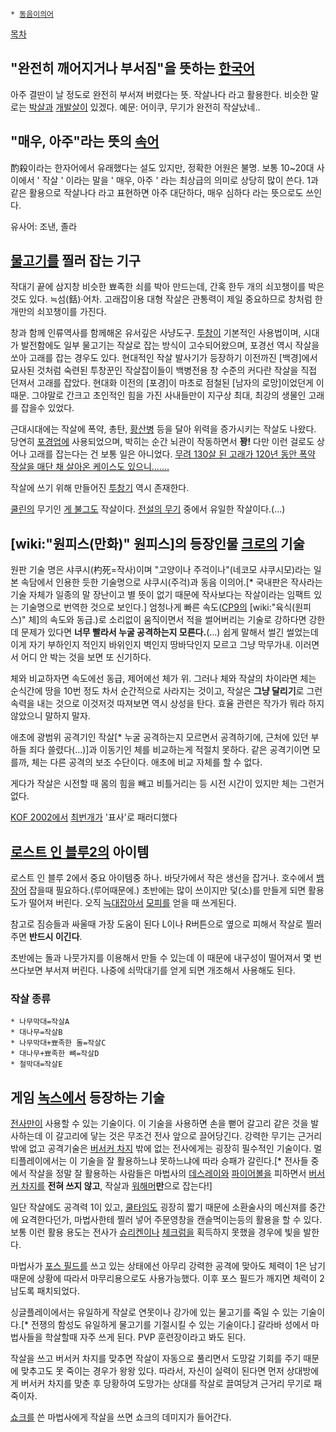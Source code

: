  * [[동음이의어]]

[[목차]]
==  "완전히 깨어지거나 부서짐"을 뜻하는 [[한국어]] ==
아주 결딴이 날 정도로 완전히 부서져 버렸다는 뜻. 작살나다 라고 활용한다. 비슷한 말로는 [[박살]]과 [[개발살]]이 있겠다.
예문: 어이쿠, 무기가 완전히 작살났네..

== "매우, 아주"라는 뜻의 [[속어]] ==
酌殺이라는 한자어에서 유래했다는 설도 있지만, 정확한 어원은 불명. 보통 10~20대 사이에서 ' 작살 ' 이라는 말을 ' 매우, 아주 ' 라는 최상급의 의미로 상당히 많이 쓴다. 1과 같은 활용으로 작살나다 라고 표현하면 아주 대단하다, 매우 심하다 라는 뜻으로도 쓰인다.

유사어: 조낸, 졸라

== [[물고기]]를 찔러 잡는 기구 ==
작대기 끝에 삼지창 비슷한 뾰족한 쇠를 박아 만드는데, 간혹 한두 개의 쇠꼬챙이를 박은 것도 있다. ≒섬(銛)·어차. 고래잡이용 대형 작살은 관통력이 제일 중요하므로 창처럼 한개만의 쇠꼬챙이를 가진다.

창과 함께 인류역사를 함께해온 유서깊은 사냥도구. 
[[투창]]이 기본적인 사용법이며, 시대가 발전함에도 일부 물고기는 작살로 잡는 방식이 고수되어왔으며, 포경선 역시 작살을 쏘아 고래를 잡는 경우도 있다. 
현대적인 작살 발사기가 등장하기 이전까진 [백경]에서 묘사된 것처럼 숙련된 투창꾼인 작살잡이들이 백병전용 창 수준의 커다란 작살을 직접 던져서 고래를 잡았다. 현대화 이전의 [포경]이 마초로 점철된 [남자의 로망]이었던게 이 때문. 그야말로 간크고 초인적인 힘을 가진 사내들만이 지구상 최대, 최강의 생물인 고래를 잡을수 있었다. 

근대시대에는 작살에 폭약, 총탄, [[황산]]병 등을 달아 위력을 증가시키는 작살도 나왔다. 당연히 [[포경]]업에 사용되었으며, 박히는 순간 뇌관이 작동하면서 '''꽝!''' 
다만 이런 걸로도 상어나 고래를 잡는다는 건 보통 일은 아니었다. [http://news.naver.com/main/read.nhn?mode=LSD&mid=sec&sid1=104&oid=105&aid=0000006605  무려 130살 된 고래가 120년 동안 폭약 작살을 매단 채 살아온 케이스도 있으니.......]

작살에 쓰기 위해 만들어진 [[투창기]] 역시 존재한다.

[[쿨린]]의 무기인 [[게 불그]]도 작살이다. [[전설의 무기]] 중에서 유일한 작살이다.(...)

== [wiki:"원피스(만화)" 원피스]의 등장인물 [[크로]]의 기술 ==
원판 기술 명은 샤쿠시(杓死=작사)이며 "고양이나 주걱이나"(네코모 샤쿠시모)라는 일본 속담에서 인용한 듯한 기술명으로 샤쿠시(주걱)과 동음 이의어.[* 국내판은 작사라는 기술 자체가 일종의 말 장난이고 별 뜻이 없기 때문에 작사보다는 작살이라는 임팩트 있는 기술명으로 번역한 것으로 보인다.] 엄청나게 빠른 속도([[CP9]]의 [wiki:"육식(원피스)" 체]의 속도와 동급.)로 소리없이 움직이면서 적을 썰어버리는 기술로 강하다면 강한데 문제가 있다면 '''너무 빨라서 누굴 공격하는지 모른다.'''(...) 쉽게 말해서 썰긴 썰었는데 이게 자기 부하인지 적인지 바위인지 벽인지 땅바닥인지 모르고 그냥 막무가내. 이러면서 어디 안 박는 것을 보면 또 신기하다.

체와 비교하자면 속도에선 동급, 제어에선 체가 위.
그러나 체와 작살의 차이라면 체는 순식간에 땅을 10번 정도 차서 순간적으로 사라지는 것이고, 작살은 '''그냥 달리기'''로 그런 속력을 내는 것으로 이것저것 따져보면 역시 상성을 탄다. 효율 관련은 작가가 뭐라 하지 않았으니 말하지 말자.

애초에 광범위 공격기인 작살[* 누굴 공격하는지 모르면서 공격하기에, 근처에 있던 부하들 죄다 쓸렸다(...)]과 이동기인 체를 비교하는게 적절치 못하다. 같은 공격기이면 모를까, 체는 다른 공격의 보조 수단이다. 애초에 비교 자체를 할 수 없다.

게다가 작살은 시전할 때 몸의 힘을 빼고 비틀거리는 등 시전 시간이 있지만 체는 그런거 없다.

[[KOF 2002]]에서 [[최번개]]가 '표사'로 패러디했다

== [[로스트 인 블루2]]의 아이템 ==

로스트 인 블루 2에서 중요 아이템중 하나. 바닷가에서 작은 생선을 잡거나. 호수에서 [[뱀장어]] 잡을때 필요하다.(루어때문에.) 초반에는 많이 쓰이지만 덫(소)를 만들게 되면 활용도가 떨어져 버린다. 오직 [[늑대]]잡아서 [[모피]]를 얻을 때 쓰게된다.

참고로 짐승들과 싸울때 가장 도움이 된다 L이나 R버튼으로 옆으로 피해서 작살로 찔러주면 '''반드시 이긴다'''.

초반에는 돌과 나뭇가지를 이용해서 만들 수 있는데 이 때문에 내구성이 떨어져서 몇 번 쓰다보면 부서져 버린다. 나중에 쇠막대기를 얻게 되면 개조해서 사용해도 된다.
=== 작살 종류 ===
 * 나무막대=작살A
 * 대나무=작살B
 * 나무막대+뾰족한 돌=작살C
 * 대나무+뾰족한 뼈=작살D
 * 철막대=작살E

== 게임 [[녹스]]에서 등장하는 기술 ==
[[전사]]만이 사용할 수 있는 기술이다. 이 기술을 사용하면 손을 뻗어 갈고리 같은 것을 발사하는데 이 갈고리에 닿는 것은 무조건 전사 앞으로 끌어당긴다. 강력한 무기는 근거리 밖에 없고 공격기술은 [[버서커 차지]] 밖에 없는 전사에게는 굉장히 필수적인 기술이다. 멀티플레이에서는 이 기술을 잘 활용하느냐 못하느냐에 따라 승패가 갈린다.[* 전사들 중에서 작살을 정말 잘 활용하는 사람들은 마법사의 [[데스레이]]와 [[파이어볼]]을 피하면서 [[버서커 차지]]를 '''전혀 쓰지 않고''', 작살과 [[워해머]]'''만'''으로 잡는다!]

일단 작살에도 공격력 1이 있고, [[쿨타임]]도 굉장히 짧기 때문에 소환술사의 메신져를 중간에 요격한다던가, 마법사한테 찔러 넣어 주문영창을 캔슬먹이는등의 활용을 할 수 있다. 보통 이런 활용 용도는 전사가 [[슈리켄]]이나 [[체크럼]]을 획득하지 못했을 경우에 빛을 발한다.

마법사가 [[포스 필드]]를 쓰고 있는 상태에선 아무리 강력한 공격에 맞아도 체력이 1은 남기 때문에 상황에 따라서 마무리용으로도 사용가능했다. 이후 포스 필드가 깨지면 체력이 2 남도록 패치되었다.

싱글플레이에서는 유일하게 작살로 연못이나 강가에 있는 물고기를 죽일 수 있는 기술이다.[* 전쟁의 함성도 유일하게 물고기를 기절시킬 수 있는 기술이다.] 갈라바 성에서 마법사들을 학살할때 자주 쓰게 된다. PVP 훈련장이라고 봐도 된다.

작살을 쓰고 버서커 차지를 맞추면 작살이 자동으로 풀리면서 도망갈 기회를 주기 때문에 맞추고도 못 죽이는 경우가 왕왕 있다. 따라서, 자신이 실력이 된다면 먼저 상대방에게 버서커 차지를 맞춘 후 당황하여 도망가는 상대를 작살로 끌여당겨 근거리 무기로 패 죽이자.

[[쇼크]]를 쓴 마법사에게 작살을 쓰면 쇼크의 데미지가 들어간다.


